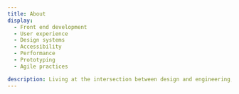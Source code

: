 ```yaml
---
title: About
display:
  - Front end development
  - User experience
  - Design systems
  - Accessibility
  - Performance
  - Prototyping
  - Agile practices

description: Living at the intersection between design and engineering, I explore and deliver delightful, scalable user experiences, and innovate on technical solutions and tools for organizations.
---
```



<Features title="Features and awards">
<Feature
  description="IBM Cloud Dublin Meetup"
  href="https://www.meetup.com/IBM-Cloud-Dublin/events/265188966"
  title="Create a React app with the Carbon Design System"
/>

<Feature
  description="100 Archive"
  href="http://www.100archive.com/article/simon-finney"
  title="Designer as Collaborator"
/>

<Feature
  description="100 Archive"
  href="http://www.100archive.com/project/conversation"
  title="Watson Conversation Poster"
/>

<Feature
  description="OFFSET"
  href="https://www.iloveoffset.com/offsite-dublin-2017/ibm-creative-coding"
  title="Creative Coding Workshop"
/>

<Feature
  description="Institute of Creative Advertising and Design (ICAD)"
  href="https://www.icad.ie/award/design-island"
  title="Design: Digital - Mobile & App Design — Commended (2016)"
/>

<Feature
  description="100 Archive Selection 2015"
  href="http://www.100archive.com/project/design-island"
  title="Design Island"
/>
</Features>

